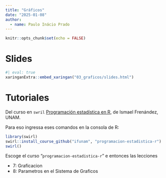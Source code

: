 ```yaml
---
title: "Gráficos"
date: "2025-01-08" 
author:
  - name: Paulo Inácio Prado
---
```


```r
knitr::opts_chunk$set(echo = FALSE)
```


# Slides

```r
#| eval: true
xaringanExtra::embed_xaringan("03_graficos/slides.html")
```

# Tutoriales

Del curso en `swril` [Programación estadística en R](https://swirlstats.com/scn/estadistica.html), de Ismael Frenández, UNAM. 

Para eso ingressa eses comandos en la consola de R:

```r
library(swirl)
swirl::install_course_github("ifunam", "programacion-estadistica-r")
swirl()
```
Escoge el curso "`programacion-estadistica-r`" e entonces las lecciones 

* 7: Graficacion
* 8: Parametros en el Sistema de Graficos


